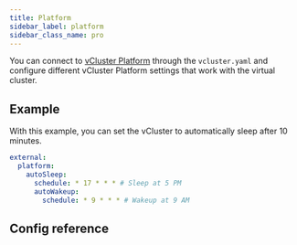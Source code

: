 ```yaml
---
title: Platform
sidebar_label: platform
sidebar_class_name: pro
---
```




<ProAdmonition/>

You can connect to [vCluster Platform](/platform/) through the `vcluster.yaml` and configure different vCluster Platform settings that work with the virtual cluster.

## Example

With this example, you can set the vCluster to automatically sleep after 10 minutes.

```yaml
external:
  platform:
    autoSleep:
      schedule: * 17 * * * # Sleep at 5 PM
      autoWakeup:
        schedule: * 9 * * * # Wakeup at 9 AM
```

## Config reference

<Platform />

